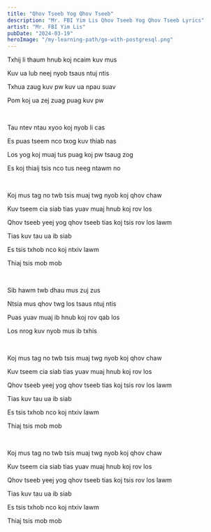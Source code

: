 ```yaml
---
title: "Qhov Tseeb Yog Qhov Tseeb"
description: "Mr. FBI Yim Lis Qhov Tseeb Yog Qhov Tseeb Lyrics"
artist: "Mr. FBI Yim Lis"
pubDate: "2024-03-19"
heroImage: "/my-learning-path/go-with-postgresql.png"
---
```


Txhij li thaum hnub koj ncaim kuv mus

Kuv ua lub neej nyob tsaus ntuj ntis

Txhua zaug kuv pw kuv ua npau suav

Pom koj ua zej zuag puag kuv pw

<br />

Tau ntev ntau xyoo koj nyob li cas

Es puas tseem nco txog kuv thiab nas

Los yog koj muaj tus puag koj pw tsaug zog

Es koj thiaij tsis nco tus neeg ntawm no

<br />

Koj mus tag no twb tsis muaj twg nyob koj qhov chaw

Kuv tseem cia siab tias yuav muaj hnub koj rov los

Qhov tseeb yeej yog qhov tseeb tias koj tsis rov los lawm

Tias kuv tau ua ib siab

Es tsis txhob nco koj ntxiv lawm

Thiaj tsis mob mob

<br />

Sib hawm twb dhau mus zuj zus

Ntsia mus qhov twg los tsaus ntuj ntis

Puas yuav muaj ib hnub koj rov qab los

Los nrog kuv nyob mus ib txhis

<br />

Koj mus tag no twb tsis muaj twg nyob koj qhov chaw

Kuv tseem cia siab tias yuav muaj hnub koj rov los

Qhov tseeb yeej yog qhov tseeb tias koj tsis rov los lawm

Tias kuv tau ua ib siab

Es tsis txhob nco koj ntxiv lawm

Thiaj tsis mob mob

<br />

Koj mus tag no twb tsis muaj twg nyob koj qhov chaw

Kuv tseem cia siab tias yuav muaj hnub koj rov los

Qhov tseeb yeej yog qhov tseeb tias koj tsis rov los lawm

Tias kuv tau ua ib siab

Es tsis txhob nco koj ntxiv lawm

Thiaj tsis mob mob
